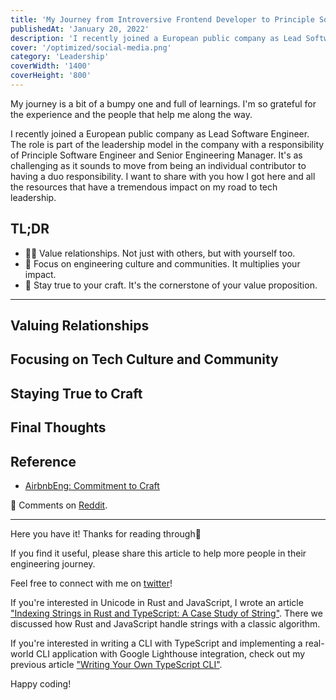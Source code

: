 ```yaml
---
title: 'My Journey from Introversive Frontend Developer to Principle Software Engineer'
publishedAt: 'January 20, 2022'
description: 'I recently joined a European public company as Lead Software Engineer. The role has a combined responsibility of Principle Software Engineer and Senior Engineering Manager. It is challenging to move from being an individual contributor to having a duo responsibility. I want to share with you how I got here and all the resources that have a tremendous impact on my road to tech leadership.'
cover: '/optimized/social-media.png'
category: 'Leadership'
coverWidth: '1400'
coverHeight: '800'
---
```


My journey is a bit of a bumpy one and full of learnings.
I'm so grateful for the experience and the people that help me along the way.

I recently joined a European public company as Lead Software Engineer.
The role is part of the leadership model in the company with a responsibility of Principle Software Engineer and Senior Engineering Manager.
It's as challenging as it sounds to move from being an individual contributor to having a duo responsibility.
I want to share with you how I got here and all the resources that have a tremendous impact on my road to tech leadership.

## TL;DR

- 👯‍♂️ Value relationships. Not just with others, but with yourself too.
- 🚀 Focus on engineering culture and communities. It multiplies your impact.
- 🦄 Stay true to your craft. It's the cornerstone of your value proposition.

---

## Valuing Relationships

## Focusing on Tech Culture and Community

## Staying True to Craft

## Final Thoughts

## Reference

- [AirbnbEng: Commitment to Craft](https://medium.com/airbnb-engineering/commitment-to-craft-e36d5a8efe2a)

💬 Comments on [Reddit]().

---

Here you have it! Thanks for reading through🙌

If you find it useful, please share this article to help more people in their engineering journey.

Feel free to connect with me on [twitter](https://twitter.com/dawchihliou)!

If you're interested in Unicode in Rust and JavaScript, I wrote an article ["Indexing Strings in Rust and TypeScript: A Case Study of String"](/articles/indexing-strings-in-rust-and-typescript).
There we discussed how Rust and JavaScript handle strings with a classic algorithm.

If you're interested in writing a CLI with TypeScript and implementing a real-world CLI application with Google Lighthouse integration, check out my previous article ["Writing Your Own TypeScript CLI"](/articles/writing-your-own-typescript-cli).

Happy coding!
